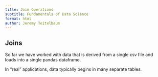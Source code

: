 ```yaml
---
title: Join Operations
subtitle: Fundamentals of Data Science
format: html
author: Jeremy Teitelbaum
---
```


## Joins

So far we have worked with data that is derived from a single csv file and loads into
a single pandas dataframe.

In "real" applications, data typically begins in many separate tables.  